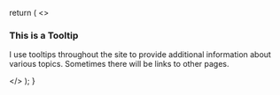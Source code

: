 
  return (
    <>
      <h3>This is a Tooltip</h3>
      <p>
        I use tooltips throughout the site to provide additional information about various topics. Sometimes there will be links to other pages.
      </p>
    </>
  );
}
